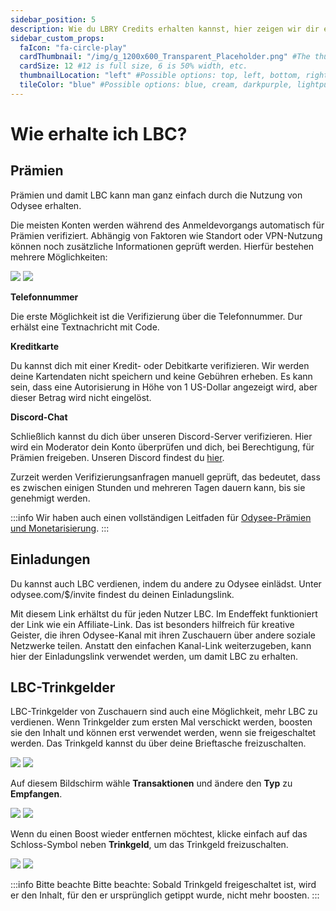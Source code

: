 ---
sidebar_position: 5
description: Wie du LBRY Credits erhalten kannst, hier zeigen wir dir eine kurze Übersicht der Möglichkeiten für dich.
sidebar_custom_props:
  faIcon: "fa-circle-play"
  cardThumbnail: "/img/g_1200x600_Transparent_Placeholder.png" #The thumbnail on the category card.
  cardSize: 12 #12 is full size, 6 is 50% width, etc.
  thumbnailLocation: "left" #Possible options: top, left, bottom, right, none
  tileColor: "blue" #Possible options: blue, cream, darkpurple, lightpurple, mauve, orange, pink, none
---

# Wie erhalte ich LBC?

## Prämien

Prämien und damit LBC kann man ganz einfach durch die Nutzung von Odysee erhalten.

Die meisten Konten werden während des Anmeldevorgangs automatisch für Prämien verifiziert. Abhängig von Faktoren wie Standort oder VPN-Nutzung können noch  zusätzliche Informationen geprüft werden. Hierfür bestehen mehrere Möglichkeiten:

![](/img/de/verify_to_earn_site_dark.png#dark)
![](/img/de/verify_to_earn_site_light.png#light)

**Telefonnummer**

Die erste Möglichkeit ist die Verifizierung über die Telefonnummer. Dur erhälst eine Textnachricht mit Code. 

**Kreditkarte** 

Du kannst dich mit einer Kredit- oder Debitkarte verifizieren. Wir werden deine Kartendaten nicht speichern und keine Gebühren erheben. Es kann sein, dass eine Autorisierung in Höhe von 1 US-Dollar angezeigt wird, aber dieser Betrag wird nicht eingelöst. 

**Discord-Chat**

Schließlich kannst du dich über unseren Discord-Server verifizieren. Hier wird ein Moderator dein Konto überprüfen und dich, bei Berechtigung, für Prämien freigeben. Unseren Discord findest du [hier](https://discord.com/invite/sWedwsNWjX).

Zurzeit werden Verifizierungsanfragen manuell geprüft, das bedeutet, dass es zwischen einigen Stunden und mehreren Tagen dauern kann, bis sie genehmigt werden.

:::info
Wir haben auch einen vollständigen Leitfaden für [Odysee-Prämien und Monetarisierung](http://localhost:3000/de/category-monetization/).
:::

## Einladungen

Du kannst auch LBC verdienen, indem du andere zu Odysee einlädst. Unter odysee.com/$/invite findest du deinen Einladungslink.

Mit diesem Link erhältst du für jeden Nutzer LBC. Im Endeffekt funktioniert der Link wie ein Affiliate-Link. Das ist besonders hilfreich für kreative Geister, die ihren Odysee-Kanal mit ihren Zuschauern über andere soziale Netzwerke teilen. Anstatt den einfachen Kanal-Link weiterzugeben, kann hier der Einladungslink verwendet werden, um damit LBC zu erhalten. 

## LBC-Trinkgelder 

LBC-Trinkgelder von Zuschauern sind auch eine Möglichkeit, mehr LBC zu verdienen. Wenn Trinkgelder zum ersten Mal verschickt werden, boosten sie den Inhalt und können erst verwendet werden, wenn sie freigeschaltet werden. Das Trinkgeld kannst du über deine <OdyseeButton url="https://odysee.com/$/wallet"><OdyseeIcon type="credits"/> Brieftasche</OdyseeButton> freizuschalten.

![](/img/de/locate_wallet_desktop_light.png#light)
![](/img/de/locate_wallet_desktop_light.png#dark)

Auf diesem Bildschirm wähle  **Transaktionen** und ändere den **Typ** zu **Empfangen**.

![](/img/de/transactions_screen_just_header_arrow_to_type_light.png#light)
![](/img/de/transactions_screen_just_header_arrow_to_type_dark.png#dark)

Wenn du einen Boost wieder entfernen möchtest, klicke einfach auf das Schloss-Symbol <OdyseeIcon type="Unlock"/> neben **Trinkgeld**, um das Trinkgeld freizuschalten.

![](/img/de/transaction_screen_transactions_arrow_to_unlock_light.png#light)
![](/img/de/transaction_screen_transactions_arrow_to_unlock_dark.png#dark)

:::info Bitte beachte
Bitte beachte: Sobald Trinkgeld freigeschaltet ist, wird er den Inhalt, für den er ursprünglich getippt wurde, nicht mehr boosten.
:::
